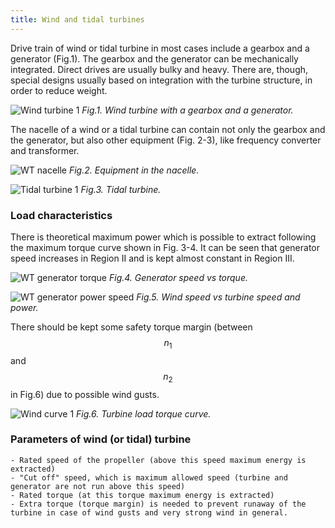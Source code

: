 ```yaml
---
title: Wind and tidal turbines
---
```


Drive train of wind or tidal turbine in most cases include a gearbox and a
generator (Fig.1). The gearbox and the generator can be mechanically integrated.
Direct drives are usually bulky and heavy. There are, though, special designs
usually based on integration with the turbine structure, in order to reduce
weight.

![Wind turbine 1](./images/wind-turbine-1.png) _Fig.1. Wind turbine with a
gearbox and a generator._

The nacelle of a wind or a tidal turbine can contain not only the gearbox and
the generator, but also other equipment (Fig. 2-3), like frequency converter and
transformer.

![WT nacelle](./images/wt-nacelle.png) _Fig.2. Equipment in the nacelle._

![Tidal turbine 1](./images/tidal-turbine-1.png) _Fig.3. Tidal turbine._

### Load characteristics

There is theoretical maximum power which is possible to extract following the
maximum torque curve shown in Fig. 3-4. It can be seen that generator speed
increases in Region II and is kept almost constant in Region III.

![WT generator torque](./images/wt-gen-torque.png) _Fig.4. Generator speed vs
torque._

![WT generator power speed](./images/wt-gen-power-speed.png) _Fig.5. Wind speed
vs turbine speed and power._

There should be kept some safety torque margin (between $$n_1$$ and $$n_2$$ in
Fig.6) due to possible wind gusts.

![Wind curve 1](./images/wind-curve-1.png) _Fig.6. Turbine load torque curve._

### Parameters of wind (or tidal) turbine

    - Rated speed of the propeller (above this speed maximum energy is extracted)
    - "Cut off" speed, which is maximum allowed speed (turbine and generator are not run above this speed)
    - Rated torque (at this torque maximum energy is extracted)
    - Extra torque (torque margin) is needed to prevent runaway of the turbine in case of wind gusts and very strong wind in general.
